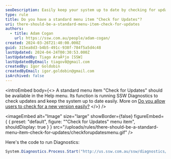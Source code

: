 ```yaml
---
seoDescription: Easily keep your system up to date by checking for updates within the Help menu.
type: rule
title: Do you have a standard menu item "Check for Updates"?
uri: there-should-be-a-standard-menu-item-check-for-updates
authors:
  - title: Adam Cogan
    url: https://ssw.com.au/people/adam-cogan/
created: 2024-03-26T21:40:00.000Z
guid: 315ea8d3-b4b5-491c-938f-784f5a5d4c48
lastUpdated: 2024-04-24T00:30:53.000Z
lastUpdatedBy: Tiago AraÃºjo [SSW]
lastUpdatedByEmail: tiagov8@gmail.com
createdBy: Igor Goldobin
createdByEmail: igor.goldobin@gmail.com
isArchived: false
---
```


<introEmbed
  body={<>
A standard menu item "Check for Updates" should be available in the Help menu. Its function is running SSW Diagnostics to check updates and keep the system up to date easily. More on [Do you allow users to check for a new version easily?](/do-you-allow-users-to-check-for-a-new-version-easily)
  </>}
/>

<imageEmbed
  alt="Image"
  size="large"
  showBorder={false}
  figureEmbed={ {
    preset: "default",
    figure: "\"Check for Updates\" menu item",
    shouldDisplay: true
  } }
  src="/uploads/rules/there-should-be-a-standard-menu-item-check-for-updates/checkforupdatesmenu.gif"
/>

Here's the code to run Diagnostics:

```cs
System.Diagnostics.Process.Start("http://us.ssw.com.au/ssw/diagnostics/download/SSWDiagnostics.application#SSWDiagnostics.application");
```
